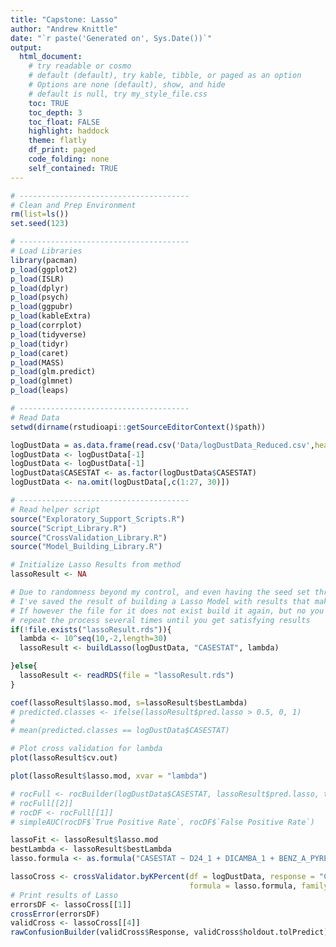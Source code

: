 ```yaml
---
title: "Capstone: Lasso"
author: "Andrew Knittle"
date: "`r paste('Generated on', Sys.Date())`" 
output: 
  html_document: 
    # try readable or cosmo
    # default (default), try kable, tibble, or paged as an option
    # Options are none (default), show, and hide
    # default is null, try my_style_file.css
    toc: TRUE
    toc_depth: 3
    toc_float: FALSE
    highlight: haddock
    theme: flatly
    df_print: paged
    code_folding: none
    self_contained: TRUE
---
```


```r
# --------------------------------------
# Clean and Prep Environment
rm(list=ls())
set.seed(123)

# --------------------------------------
# Load Libraries
library(pacman)
p_load(ggplot2)
p_load(ISLR)
p_load(dplyr)
p_load(psych)
p_load(ggpubr)
p_load(kableExtra)
p_load(corrplot)
p_load(tidyverse)
p_load(tidyr)
p_load(caret)
p_load(MASS)
p_load(glm.predict)
p_load(glmnet)
p_load(leaps)

# --------------------------------------
# Read Data
setwd(dirname(rstudioapi::getSourceEditorContext()$path))

logDustData = as.data.frame(read.csv('Data/logDustData_Reduced.csv',header=T,sep=','))
logDustData <- logDustData[-1]
logDustData <- logDustData[-1]
logDustData$CASESTAT <- as.factor(logDustData$CASESTAT)
logDustData <- na.omit(logDustData[,c(1:27, 30)])

# --------------------------------------
# Read helper script
source("Exploratory_Support_Scripts.R")
source("Script_Library.R")
source("CrossValidation_Library.R")
source("Model_Building_Library.R")


```



```r

# Initialize Lasso Results from method
lassoResult <- NA

# Due to randomness beyond my control, and even having the seed set throughout
# I've saved the result of building a Lasso Model with results that make sense.
# If however the file for it does not exist build it again, but no you may need
# repeat the process several times until you get satisfying results
if(!file.exists("lassoResult.rds")){
  lambda <- 10^seq(10,-2,length=30)
  lassoResult <- buildLasso(logDustData, "CASESTAT", lambda)

}else{
  lassoResult <- readRDS(file = "lassoResult.rds")
}

coef(lassoResult$lasso.mod, s=lassoResult$bestLambda)
# predicted.classes <- ifelse(lassoResult$pred.lasso > 0.5, 0, 1)
# 
# mean(predicted.classes == logDustData$CASESTAT)

# Plot cross validation for lambda
plot(lassoResult$cv.out)

plot(lassoResult$lasso.mod, xvar = "lambda")

# rocFull <- rocBuilder(logDustData$CASESTAT, lassoResult$pred.lasso, toleranceVec = seq(0,1,0.001))
# rocFull[[2]]
# rocDF <- rocFull[[1]]
# simpleAUC(rocDF$`True Positive Rate`, rocDF$`False Positive Rate`)

```



```r


lassoFit <- lassoResult$lasso.mod
bestLambda <- lassoResult$bestLambda
lasso.formula <- as.formula("CASESTAT ~ D24_1 + DICAMBA_1 + BENZ_A_PYRENE_1 + PCB180_1 + CARBARYL_1 + A_CHLORDANE_1 + CHLORPYRIFOS_1 + DDE_1 + DDT_1 + DIAZINON_1 + METHOXYCHLOR_1 + PROPOXUR_1 + PENTACHLOROPHENOL_1")

lassoCross <- crossValidator.byKPercent(df = logDustData, response = "CASESTAT", 
                                        formula = lasso.formula, family="lasso",bestLambda=bestLambda, tol=0.5)
# Print results of Lasso
errorsDF <- lassoCross[[1]]
crossError(errorsDF)
validCross <- lassoCross[[4]]
rawConfusionBuilder(validCross$Response, validCross$holdout.tolPredict)
```













